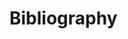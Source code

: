 <!--
The bib chunk below must go last in this document according to how R Markdown renders.  More info is at http://rmarkdown.rstudio.com/authoring_bibliographies_and_citations.html
-->

\backmatter

<!-- 
If you'd like to change the name of the bibliography to something else,
delete "References" and replace it.
-->

# Bibliography

<!--
To remove the indentation of the first entry.
-->
\noindent

<!--
To create a hanging indent and spacing between entries.  These three lines may need to be removed for styles that don't require the hanging indent.
-->

\setlength{\parindent}{-0.20in}
\setlength{\leftskip}{0.20in}
\setlength{\parskip}{8pt}
\singlespacing

<!--
This is just for testing with more citations for the bibliography at the end.  Add other entries into the list here if you'd like them to appear in the bibliography even if they weren't explicitly cited in the document.


---
nocite: | 
  @angel2000, @angel2001, @angel2002a @grunwald2011phytophthora
...
-->